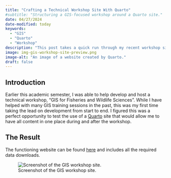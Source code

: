```yaml
---
title: "Crafting a Technical Workshop Site With Quarto"
#subtitle: "Structuring a GIS-focused workshop around a Quarto site."
date: 04/27/2024
date-modified: today
keywords:
  - "GIS"
  - "Quarto"
  - "Workshop"
description: "This post takes a quick run through my recent workshop site I made using Quarto and Github Pages. The workshop covers geographic information systems for wildlife and fisheries sciences."
image: img-gis-workshop-site-preview.png
image-alt: "An image of a website created by Quarto."
draft: false
---
```



## Introduction

Earlier this academic semester, I was able to help develop and host a technical workshop, "GIS for Fisheries and Wildlife Sciences". While I have helped with many GIS training sessions in the past, this was my first time taking the lead on development from start to end. I figured this was a perfect opportunity to test the use of a [Quarto](https://quarto.org/) site that would allow me to have all content in one place during and after the workshop.

## The Result

The functioning website can be found [here](https://btjepkes.github.io/WAFSGSO_2024_GIS/) and includes all the required data downloads.

![Screenshot of the GIS workshop site.](img-gis-workshop-site-preview.png)


